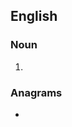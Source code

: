 ==English==

===Noun===
{{head|en|noun plural form}}

# {{plural of|curation|lang=en}}

===Anagrams===
* {{anagrams|en|soucriant|suctorian}}